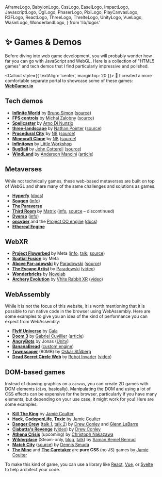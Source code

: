   AframeLogo,
  BabylonLogo,
  CssLogo,
  EaselLogo,
  ImpactLogo,
  JavascriptLogo,
  OglLogo,
  PhaserLogo,
  PixiLogo,
  PlayCanvasLogo,
  R3FLogo,
  ReactLogo,
  ThreeLogo,
  ThrelteLogo,
  UnityLogo,
  VueLogo,
  WasmLogo,
  WonderlandLogo,
} from 'lib/logos'

# ✨ Games & Demos

<NoBulletListStyles />

Before diving into web game development, you will probably wonder how far you can go with JavaScript and WebGL. Here is a collection of "HTML5 games" and tech demos that I find particularly impressive and polished.

<Callout style={{ textAlign: 'center', marginTop: 20 }}>
  🎉 I created a more comfortable separate portal to showcase some of these games:
  [**WebGamer.io**](https://webgamer.io)
</Callout>

<div style={{ margin: '32px 0' }}>
  <Games />
</div>

## Tech demos

- <ThreeLogo /> [**Infinite World**](https://infinite-world.vercel.app/) by [Bruno
  Simon](https://x.com/bruno_simon) ([source](https://github.com/brunosimon/infinite-world))
- <ThreeLogo /> [**FPS controls**](https://portfolio2022.michalzalobny.com/projects/first-person) by
  [Michal Zalobny](https://x.com/michalzalobny/status/1589575885601968128)
  ([source](https://github.com/michalzalobny/creative-bay/tree/main/src/containers/projects/FirstPerson))
- <ThreeLogo /> [**Spellcaster**](https://adinunz.io/spellcaster/) by [Arno Di
  Nunzio](https://x.com/aqro)
- <R3FLogo /> [**three-landscape**](https://three-landscape.vercel.app/) by [Nathan
  Pointer](https://x.com/nwpointer) ([source](https://github.com/nwpointer/three-landscape))
- <ThreeLogo /> [**Procedural City**](https://n8python.github.io/city/) by
  [N8](https://x.com/N8Programs) ([source](https://github.com/N8python/city))
- <ThreeLogo /> [**Minecraft Clone**](https://n8python.github.io/minecraftClone/) by
  [N8](https://x.com/N8Programs) ([source](https://github.com/N8python/minecraftClone))
- <ThreeLogo /> [**Infinitown**](https://demos.littleworkshop.fr/infinitown) by [Little
  Workshop](https://www.littleworkshop.fr/)
- <ThreeLogo /> [**BugBall**](https://www.johnc.pro/bugball/indexHIFI.html) by [John
  Cotterell](https://www.johnc.pro/) ([source](https://github.com/Cotterzz/titaniumballz))
- <ThreeLogo /> [**WindLand**](https://windland-neotix.vercel.app/) by [Anderson
  Mancini](https://x.com/Andersonmancini)
  ([article](https://tympanus.net/codrops/2022/04/25/case-study-windland-an-immersive-three-js-experience/))

## Metaverses

While not technically games, these web-based metaverses are built on top of WebGL and share many of the same challenges and solutions as games.

- <R3FLogo /> [**Hyperfy**](https://hyperfy.io) ([docs](https://docs.hyperfy.io/))
- <R3FLogo /> [**Sougen**](https://sougen.co/)
  ([info](https://docs.sougen.co/sougen-technical-advantages/webgl-powered))
- <R3FLogo /> [**The Paraverse**](https://paraverse.paragonsnft.com/)
- <ThreeLogo /> [**Third Room**](https://thirdroom.io/) by [Matrix](https://www.matrix.org/)
  ([info](https://thirdroom.io/preview#how-does-it-work),
  [source](https://github.com/matrix-org/thirdroom/) – discontinued)
- <ThreeLogo /> [**Dverso**](https://dverso.io/)
  ([info](https://dverso.notion.site/Welcome-to-dverso-s-whitepaper-148dea1069454546a8d1cda80b402dd1))
- <ThreeLogo /> [**oncyber**](https://oncyber.io/) and the [Project OO
  engine](https://oo.oncyber.io/) ([docs](https://doocs.oncyber.io/))
- <ThreeLogo /> [**Ethereal Engine**](https://www.etherealengine.com/explore)

## WebXR

- <ThreeLogo /> [**Project Flowerbed**](https://flowerbed.metademolab.com/) by Meta
  ([info](https://developer.oculus.com/blog/project-flowerbed-a-webxr-case-study/),
  [talk](https://www.facebook.com/RealityLabs/videos/783508189585692),
  [source](https://github.com/meta-quest/ProjectFlowerbed))
- <ThreeLogo /> [**Spatial Fusion**](https://spatialfusion.io/) by Meta
- <AframeLogo /> [**Above Par-adowski**](https://aboveparadowski.com/) by
  [Paradowski](https://x.com/paracreative)
  ([source](https://glitch.com/edit/#!/above-par-adowski-mini-golf-par-t-2))
- <WonderlandLogo /> [**The Escape Artist**](https://esc.art/) by
  [Paradowski](https://x.com/paracreative)
  ([video](https://paradowski.com/stories/escape-artist-out-now))
- <WonderlandLogo /> [**Wonderbricks**](https://heyvr.io/game/wonderbricks/) by
  [Novelab](https://novelab.io)
- <WonderlandLogo /> [**Archery Evolution**](https://heyvr.io/game/archery-evolution/) by [Vhite
  Rabbit XR](https://x.com/vhiterabbitvr)
  ([video](https://x.com/SrileXR/status/1713667369422242035))

## WebAssembly

While it is not the focus of this website, it is worth mentioning that it is possible to run native code in the browser using WebAssembly. Here are some examples to give you an idea of the kind of performance you can expect from WebAssembly:

- <WasmLogo /> [**Flyff Universe**](https://universe.flyff.com/play) by
  [Gala](https://en.wikipedia.org/wiki/Gala_Inc.)
- <WasmLogo /> [**Doom 3**](https://wasm.continuation-labs.com/d3demo/) by [Gabriel
  Cuvillier](https://github.com/gabrielcuvillier)
  ([article](https://www.continuation-labs.com/projects/d3wasm/))
- <WasmLogo /> [**AngryBots**](https://beta.unity3d.com/jonas/AngryBots/) by Jonas
  ([Unity](https://unity.com/))
- <WasmLogo /> [**BananaBread**](https://kripken.github.io/misc-js-benchmarks/banana/) ([custom
  engine](https://github.com/kripken/BananaBread/))
- <UnityLogo /> [**Townscaper**](https://oskarstalberg.com/Townscaper/) (80MB) by [Oskar
  Stålberg](https://x.com/OskSta)
- <WonderlandLogo /> [**Dead Secret Circle
  Web**](https://robot-invader.itch.io/dead-secret-circle-demo) by [Robot
  Invader](http://robotinvader.com/) ([video](https://x.com/WebXREngine/status/1714629904724271413))

## DOM-based games

Instead of drawing graphics on a `canvas`, you can create 2D games with DOM elements (`div`s, basically). Manipulating the DOM and using a lot of CSS effects can be expensive for the browser, particularly if you have many elements, but depending on your use case, it might work for you! Here are some examples:

- <CssLogo /> <VueLogo /> [**Kill The King**](https://codepen.io/jcoulterdesign/full/MWeZWxQ) by
  [Jamie Coulter](https://x.com/jamiecoulter89)
- <CssLogo /> <JavascriptLogo /> [**Hack**](https://codepen.io/jcoulterdesign/full/abYNyLq),
  [**CodepenLife**](https://codepen.io/jcoulterdesign/full/YvgpZW),
  [**Toxic**](https://codepen.io/jcoulterdesign/full/MWYKzaq) by [Jamie
  Coulter](https://x.com/jamiecoulter89)
- <CssLogo /> <ReactLogo /> [**Danger Crew**](https://thedangercrew.com/) ([talk
  1](https://www.youtube.com/watch?v=0pfLapmfxdY), [talk
  2](https://www.youtube.com/watch?v=nHaiLWUaWWw)) by [Drew Conley](https://x.com/drewconley13) and
  [Glenn LaBarre](https://x.com/GlennLaBarre)
- <CssLogo /> <ReactLogo /> [**Ciabatta's Revenge**](https://drewconley.itch.io/ciabattas-revenge)
  ([video](https://www.youtube.com/watch?v=4UiwfGaQGFA)) by [Drew
  Conley](https://x.com/drewconley13)
- <CssLogo /> <ReactLogo /> [**Athena Crisis**](https://athenacrisis.com/) (upcoming) by [Christoph
  Nakazawa](https://x.com/cpojer)
- <CssLogo /> <ReactLogo /> [**Wilderplace**](https://wilderplace.place/) (Steam-only,
  [blog](https://trashmoon.com/blog/), [talk](https://www.youtube.com/watch?v=yWzHEWJi7IE)) by
  [Saman Bemel Benrud](https://trashmoon.com/)
- <CssLogo /> [**Match City**](https://dennissmuda.github.io/match-city/)
  ([source](https://github.com/DennisSmuda/match-city)) by [Dennis Smuda](https://dennissmuda.com/)
- <CssLogo /> [**The Mine**](https://codepen.io/jcoulterdesign/full/NOMeEb) and [**The
  Caretaker**](https://codepen.io/jcoulterdesign/full/WNxjVbW) are **pure CSS** (no JS) games by
  [Jamie Coulter](https://x.com/jamiecoulter89)

To make this kind of game, you can use a library like [React](https://reactjs.org/), [Vue](https://vuejs.org/), or [Svelte](https://svelte.dev/) to help architect your code.
